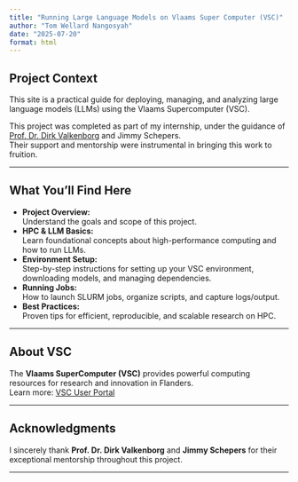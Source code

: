 ```yaml
---
title: "Running Large Language Models on Vlaams Super Computer (VSC)"
author: "Tom Wellard Nangosyah"
date: "2025-07-20"
format: html
---
```


## Project Context

This site is a practical guide for deploying, managing, and analyzing large language models (LLMs) using the Vlaams Supercomputer (VSC).

This project was completed as part of my internship, under the guidance of [Prof. Dr. Dirk Valkenborg](https://www.uhasselt.be/nl/wie-is-wie/dirk-valkenborg) and Jimmy Schepers.  
Their support and mentorship were instrumental in bringing this work to fruition.

---

## What You'll Find Here

- **Project Overview:**  
  Understand the goals and scope of this project.
- **HPC & LLM Basics:**  
  Learn foundational concepts about high-performance computing and how to run LLMs.
- **Environment Setup:**  
  Step-by-step instructions for setting up your VSC environment, downloading models, and managing dependencies.
- **Running Jobs:**  
  How to launch SLURM jobs, organize scripts, and capture logs/output.
- **Best Practices:**  
  Proven tips for efficient, reproducible, and scalable research on HPC.

---

## About VSC

The **Vlaams SuperComputer (VSC)** provides powerful computing resources for research and innovation in Flanders.  
Learn more: [VSC User Portal](https://www.vscentrum.be/en/)

---

## Acknowledgments

I sincerely thank **Prof. Dr. Dirk Valkenborg** and **Jimmy Schepers** for their exceptional mentorship throughout this project.

---

